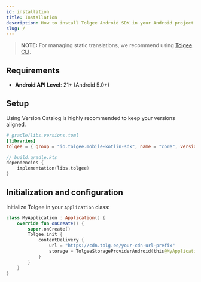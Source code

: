 ```yaml
---
id: installation
title: Installation
description: How to install Tolgee Android SDK in your Android project
slug: /
---
```


> **NOTE:**
> For managing static translations, we recommend using [Tolgee CLI](https://github.com/tolgee/tolgee-cli).

## Requirements

- **Android API Level**: 21+ (Android 5.0+)

## Setup

Using Version Catalog is highly recommended to keep your versions aligned.

```toml
# gradle/libs.versions.toml
[libraries]
tolgee = { group = "io.tolgee.mobile-kotlin-sdk", name = "core", version.ref = "tolgee" }
```

```kotlin
// build.gradle.kts
dependencies {
    implementation(libs.tolgee)
}
```

## Initialization and configuration

Initialize Tolgee in your `Application` class:

```kotlin
class MyApplication : Application() {
    override fun onCreate() {
        super.onCreate()
        Tolgee.init {
            contentDelivery {
                url = "https://cdn.tolg.ee/your-cdn-url-prefix"
                storage = TolgeeStorageProviderAndroid(this@MyApplication, BuildConfig.VERSION_CODE)
            }
        }
    }
}
```
